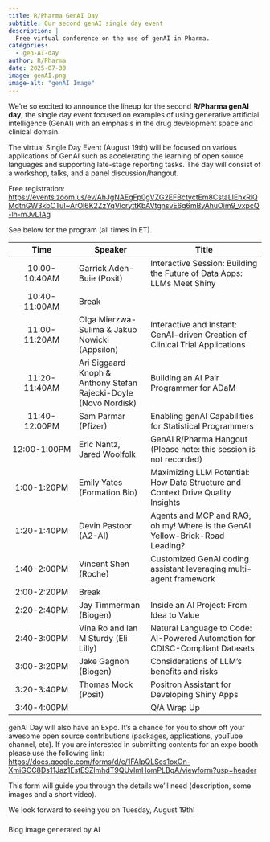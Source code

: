 ```yaml
---
title: R/Pharma GenAI Day
subtitle: Our second genAI single day event
description: |
  Free virtual conference on the use of genAI in Pharma.
categories:
  - gen-AI-day
author: R/Pharma
date: 2025-07-30
image: genAI.png
image-alt: "genAI Image"
---
```


We're so excited to announce the lineup for the second **R/Pharma genAI day**, the single day event focused on examples of using generative artificial intelligence (GenAI) with an emphasis in the drug development space and clinical domain.

The virtual Single Day Event (August 19th) will be focused on various applications of GenAI such as accelerating the learning of open source languages and supporting late-stage reporting tasks. The day will consist of a workshop, talks, and a panel discussion/hangout.

Free registration: <https://events.zoom.us/ev/AhJgNAEgFp0gVZG2EFBctyctEm8CstaLIEhxRlQMdtnGW3kbCTuI~ArOl6K2ZzYqVlcryttKbAVtgnsvE6g6mByAhuOim9_vxpcQ-lh-mJvL1Ag>

See below for the program (all times in ET).

| Time | Speaker | Title |
|:-----------------:|---------------------|---------------------------------|
| 10:00-10:40AM | Garrick Aden-Buie (Posit) | Interactive Session: Building the Future of Data Apps: LLMs Meet Shiny |
| 10:40-11:00AM | Break |  |
| 11:00-11:20AM | Olga Mierzwa-Sulima & Jakub Nowicki (Appsilon) | Interactive and Instant: GenAI-driven Creation of Clinical Trial Applications |
| 11:20-11:40AM | Ari Siggaard Knoph & Anthony Stefan Rajecki-Doyle (Novo Nordisk) | Building an AI Pair Programmer for ADaM |
| 11:40-12:00PM | Sam Parmar (Pfizer) | Enabling genAI Capabilities for Statistical Programmers |
| 12:00-1:00PM | Eric Nantz, Jared Woolfolk | GenAI R/Pharma Hangout (Please note: this session is not recorded) |
| 1:00-1:20PM | Emily Yates (Formation Bio) | Maximizing LLM Potential: How Data Structure and Context Drive Quality Insights |
| 1:20-1:40PM | Devin Pastoor (A2-AI) | Agents and MCP and RAG, oh my! Where is the GenAI Yellow-Brick-Road Leading? |
| 1:40-2:00PM | Vincent Shen (Roche) | Customized GenAI coding assistant leveraging multi-agent framework |
| 2:00-2:20PM | Break |  |
| 2:20-2:40PM | Jay Timmerman (Biogen) | Inside an AI Project: From Idea to Value |
| 2:40-3:00PM | Vina Ro and Ian M Sturdy (Eli Lilly) | Natural Language to Code: AI-Powered Automation for CDISC-Compliant Datasets |
| 3:00-3:20PM | Jake Gagnon (Biogen) | Considerations of LLM’s benefits and risks |
| 3:20-3:40PM | Thomas Mock (Posit) | Positron Assistant for Developing Shiny Apps |
| 3:40-4:00PM |  | Q/A Wrap Up |

genAI Day will also have an Expo. It's a chance for you to show off your awesome open source contributions (packages, applications, youTube channel, etc). If you are interested in submitting contents for an expo booth please use the following link: <https://docs.google.com/forms/d/e/1FAIpQLScs1oxOn-XmiGCC8Ds11Jaz1EstESZlmhdT9QUvImHomPLBgA/viewform?usp=header>

This form will guide you through the details we'll need (description, some images and a short video).

We look forward to seeing you on Tuesday, August 19th!

### {.citation-image}
Blog image generated by AI

###
